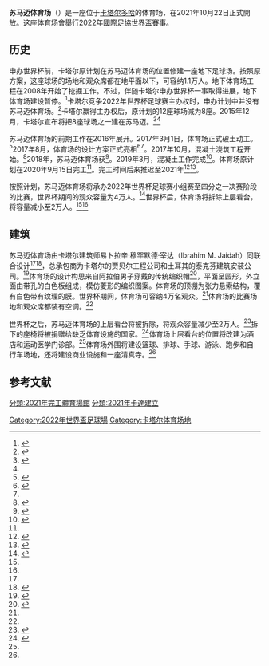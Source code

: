 {{NoteTA
|G1=足球;
|T=zh-hans:苏马迈体育场;zh-hant:圖瑪瑪體育場;
|1=zh-hans:苏马迈;zh-hant:圖瑪瑪;
}}
{{Infobox venue
| name                = 苏马迈体育场
| nickname            = 
| native_name         = ملعب الثمامة
| native_name_lang    = ar
| logo_image          = 
| logo_caption        = 
| image               = Crawler crane and tower cranes. lusail al thumama stadium - panoramio.jpg
| caption             = 
| fullname = 
| former_names        = 
| location            = [[卡塔爾|卡塔爾]]{{le|苏马迈|Al Thumama (Doha)}}
| coordinates         = {{Coord|25.235278|51.532182|format=dms|display:inline}}
| broke_ground        = 2017
| built               = 
| opened              = 2021年10月22日
| renovated           = 
| expanded            = 
| closed              = 
| demolished          = 
| owner               = 卡達2022年FIFA世界盃最高委員會
| operator            = 
| surface             = 
| scoreboard          = 
| construction_cost   = 
| suites              = 
| architect           = Ibrahim M. Jaidah (Arab Engineering Bureau)<br>Heerim
| project_manager     = 
| structural engineer = Schlaich Bergermann Partners, [[宋騰添瑪沙帝|宋騰添瑪沙帝]]<ref>{{cite web |url=https://www.thorntontomasetti.com/project/al-thumama-stadium |title=Al Thumama Stadium |date=23 March 2021 |access-date=2022-01-29 |archive-date=2021-11-11 |archive-url=https://web.archive.org/web/20211111033202/https://www.thorntontomasetti.com/project/al-thumama-stadium }}</ref>
| services engineer   = JAIN consultants (Jain and Partners, Dubai)
| general_contractor  = Al Jaber Engineering<br>Tekfen Construction
| main_contractors    = 
| capacity = 40,000
| record_attendance   = 
| executive_suites    = 
| dimensions          = 
| acreage             = 
| tenants             = 
}}
'''苏马迈体育场'''（{{Lang-ar|ملعب الثمامة|Malʿab ath-Thumāma}}）是一座位于[[卡塔尔|卡塔尔]][[多哈|多哈]]{{le|苏马迈|Al Thumama (Doha)}}的体育场，在2021年10月22日正式開放。这座体育场會舉行[[2022年國際足協世界盃|2022年國際足協世界盃]]賽事。

== 历史 ==
申办世界杯前，卡塔尔原计划在苏马迈体育场的位置修建一座地下足球场。按照原方案，这座球场的场地和观众席都在地平面以下，可容纳1.1万人。地下体育场工程在2008年开始了挖掘工作。不过，伴随卡塔尔申办世界杯一事取得进展，地下体育场建设暂停。<ref name="instead_of_underground">{{Cite news |url=http://stadiumdb.com/news/2015/12/qatar_2022_world_cup_instead_of_underground_stadium |title=Qatar 2022: World Cup instead of “underground stadium” |date=2015-12-28 |work=StadiumDB.com |accessdate=2020-11-28 |language=en |archive-date=2017-09-08 |archive-url=https://web.archive.org/web/20170908033813/http://stadiumdb.com/news/2015/12/qatar_2022_world_cup_instead_of_underground_stadium |dead-url=no }}</ref>卡塔尔竞争2022年世界杯足球赛主办权时，申办计划中并没有苏马迈体育场。<ref name="new_design_like_a_decorative">{{Cite news |url=http://stadiumdb.com/news/2017/08/new_design_like_a_decorative_headdress |title=New design: Like a decorative headdress |date=2017-08-20 |work=StadiumDB.com |accessdate=2020-11-28 |language=en |archive-date=2020-06-24 |archive-url=https://web.archive.org/web/20200624024935/http://stadiumdb.com/news/2017/08/new_design_like_a_decorative_headdress |dead-url=no }}</ref>卡塔尔赢得主办权后，原计划的12座球场减为8座。2015年12月，卡塔尔宣布将把8座球场之一建在苏马迈。<ref name="qatar_2022_world_cup">{{Cite news |url=http://stadiumdb.com/news/2015/12/qatar_2022_world_cup_stadium_every_6_miles |title=Qatar 2022: World Cup stadium every 6 miles?! |date=2015-12-04 |work=StadiumDB.com |accessdate=2020-11-28 |language=en |archive-date=2020-07-01 |archive-url=https://web.archive.org/web/20200701041104/http://stadiumdb.com/news/2015/12/qatar_2022_world_cup_stadium_every_6_miles |dead-url=no }}</ref><ref name="instead_of_underground" />

苏马迈体育场的前期工作在2016年展开。2017年3月1日，体育场正式破土动工。<ref name="ornamental_facade">{{Cite news |url=http://stadiumdb.com/news/2020/01/qatar_2022_ornamental_facade_of_al_thumama_ready |title=Qatar 2022: Ornamental facade of Al Thumama ready |date=2020-01-30 |work=StadiumDB.com |accessdate=2020-11-28 |language=en |archive-date=2020-12-09 |archive-url=https://web.archive.org/web/20201209023543/http://stadiumdb.com/news/2020/01/qatar_2022_ornamental_facade_of_al_thumama_ready |dead-url=no }}</ref>2017年8月，体育场的设计方案正式亮相<ref name="gulf-times">{{Cite news |url=https://gulf-times.com/story/560840 |title=Thumama stadium: 'Gahfiya,' design reflects harmony between heritage, future |date=2017-08-20 |work=Gulf Times |accessdate=2020-11-28 |language=en |archive-date=2018-08-06 |archive-url=https://web.archive.org/web/20180806023215/http://www.gulf-times.com/story/560840 |dead-url=no }}</ref><ref name="new_design_like_a_decorative" />。2017年10月，混凝土浇筑工程开始。<ref name="thepeninsulaqatar">{{Cite news |url=http://wap.thepeninsulaqatar.com/article/09/10/2017/First-concrete-poured-at-Al-Thumama-Stadium |title=First concrete poured at Al Thumama Stadium |date=2017-10-09 |work=The Peninsula |accessdate=2020-11-28 |language=en}}</ref>2018年，苏马迈体育场获{{le|建筑评论未来项目奖|MIPIM AR Future Projects Award}}<ref>{{Cite news |url=https://chinese.aljazeera.net/news/2018/10/26/qatar-2022-world-cup-stadiums-all-you-need-know |title=卡塔尔2022年世界杯体育场馆：你需要知道的一切 |date=2018-10-26 |work=aljazeera |accessdate=2020-11-28 |archive-date=2021-01-18 |archive-url=https://web.archive.org/web/20210118150553/https://chinese.aljazeera.net/news/2018/10/26/qatar-2022-world-cup-stadiums-all-you-need-know }}</ref>。2019年3月，混凝土工作完成<ref name="thepeninsulaqatar-Concrete ">{{Cite news |url=https://thepeninsulaqatar.com/article/10/03/2019/Concrete-works-completed-at-Qatar-2022-Stadium-in-Al-Thumama |title=Concrete works completed at Qatar 2022 Stadium in Al Thumama |date=2019-03-10 |work=The Peninsula |accessdate=2020-11-28 |language=en |archive-date=2020-12-08 |archive-url=https://web.archive.org/web/20201208100256/https://thepeninsulaqatar.com/article/10/03/2019/Concrete-works-completed-at-Qatar-2022-Stadium-in-Al-Thumama |dead-url=no }}</ref>。体育场原计划在2020年9月15日完工<ref name="ornamental_facade" />。完工时间后来推迟至2021年<ref>{{Cite news |url=https://en.as.com/en/2020/05/14/football/1589474963_134750.html |title=World Cup 2022: No delay to works on Al-Thumama and Lusail Stadiums |date=2020-05-14 |work=as |accessdate=2020-11-28 |language=en |archive-date=2020-12-09 |archive-url=https://web.archive.org/web/20201209070419/https://en.as.com/en/2020/05/14/football/1589474963_134750.html |dead-url=no }}</ref><ref>{{Cite news |url=https://en.as.com/en/2020/11/16/football/1605548691_030137.html |title=2022 Qatar: Al Thumama World Cup stadium will be completed in 2021 |date=2020-11-16 |work=as |accessdate=2020-11-28 |language=en |archive-date=2020-12-31 |archive-url=https://web.archive.org/web/20201231133635/https://en.as.com/en/2020/11/16/football/1605548691_030137.html |dead-url=no }}</ref>。

按照计划，苏马迈体育场将承办2022年世界杯足球赛小组赛至四分之一决赛阶段的比赛，世界杯期间的观众容量为4万人。<ref>{{Cite news |url=https://chinese.aljazeera.net/sport-culture/2020/11/23/你需要了解的关于2022年世界杯体育场的一切 |title=你需要了解的关于2022年世界杯体育场的一切 |date=2020-11-23 |work=aljazeera |accessdate=2020-11-28 |archive-date=2020-11-23 |archive-url=https://web.archive.org/web/20201123114144/https://chinese.aljazeera.net/sport-culture/2020/11/23/%E4%BD%A0%E9%9C%80%E8%A6%81%E4%BA%86%E8%A7%A3%E7%9A%84%E5%85%B3%E4%BA%8E2022%E5%B9%B4%E4%B8%96%E7%95%8C%E6%9D%AF%E4%BD%93%E8%82%B2%E5%9C%BA%E7%9A%84%E4%B8%80%E5%88%87 |dead-url=no }}</ref>世界杯后，体育场将拆除上层看台，将容量减小至2万人。<ref name="Legacy" /><ref name="heerim" />

== 建筑 ==
苏马迈体育场由卡塔尔建筑师易卜拉辛·穆罕默德·宰达（Ibrahim M. Jaidah）同{{link-ko|熙林综合建筑师事务所|희림종합건축사사무소}}联合设计<ref name="new_design_like_a_decorative" /><ref>{{cite web|url=http://www.sc.qa/en/news/six-facts-about-al-thumama-stadium|title=Six facts about Al Thumama Stadium - the latest 2022 FIFA World Cup venue|date=2017-08-20|publisher=Qatar 2022 FIFA World Cup Supreme Committee|accessdate=2020-11-28|language=en|archive-date=2018-06-22|archive-url=https://web.archive.org/web/20180622165931/https://www.sc.qa/en/news/six-facts-about-al-thumama-stadium|dead-url=no}}</ref>，总承包商为卡塔尔的贾贝尔工程公司和土耳其的泰克芬建筑安装公司。<ref name="heerim_to_design">{{Cite news |url=http://stadiumdb.com/news/2017/04/qatar_2022_heerim_to_design_al_thumama_stadium |title=Qatar 2022: Heerim to design Al Thumama Stadium |date=2017-04-26 |work=StadiumDB.com |accessdate=2020-11-28 |language=en |archive-date=2020-12-09 |archive-url=https://web.archive.org/web/20201209034625/http://stadiumdb.com/news/2017/04/qatar_2022_heerim_to_design_al_thumama_stadium |dead-url=no }}</ref>体育场的设计构思来自阿拉伯男子穿戴的传统编织帽<ref name="design">{{Cite web |url=https://www.qatar2022.qa/en/stadiums/al-thumama-stadium/design |title=Al Thumama Stadium Design |publisher=Supreme Committee for Delivery & Legacy |accessdate=2020-11-29 |language=en |archive-date=2020-12-07 |archive-url=https://web.archive.org/web/20201207065427/https://www.qatar2022.qa/en/stadiums/al-thumama-stadium/design |dead-url=no }}</ref>，平面呈圆形，外立面由带孔的白色板组成，模仿菱形的编织图案。体育场的顶棚为张力悬索结构，覆有白色带有纹理的膜。世界杯期间，体育场可容纳4万名观众。<ref name="ornamental_facade" />体育场的比赛场地和观众席都装有空调。<ref name="heerim" />

世界杯之后，苏马迈体育场的上层看台将被拆除，将观众容量减少至2万人。<ref name="heerim">{{Cite web |url=http://www.heerim.com/project/view?id=1121&lang=en |title=Qatar Al Thumama Stadium |work=Heerim Architects & Planners |accessdate=2020-11-28 |language=en |archive-date=2020-12-09 |archive-url=https://web.archive.org/web/20201209003322/http://www.heerim.com/project/view?id=1121&lang=en |dead-url=no }}</ref>拆下的座椅将被捐赠给缺乏体育设施的国家。<ref name="Legacy">{{Cite web |url=https://www.qatar2022.qa/en/stadiums/al-thumama-stadium/legacy |title=Al Thumama Stadium Legacy |publisher=Supreme Committee for Delivery & Legacy |accessdate=2020-11-29 |language=en |archive-date=2020-12-09 |archive-url=https://web.archive.org/web/20201209010812/https://www.qatar2022.qa/en/stadiums/al-thumama-stadium/legacy |dead-url=no }}</ref>体育场上层看台的位置将改建为酒店和运动医学门诊部。<ref name="heerim" />体育场外围将建设篮球、排球、手球、游泳、跑步和自行车场地，还将建设商业设施和一座清真寺。<ref name="Legacy" />

==参考文献==
{{reflist|30em}}

{{2022年國際足總世界盃比賽場館}}

[[Category:2022年世界盃足球場|Category:2022年世界盃足球場]]
[[Category:卡塔尔体育场地|Category:卡塔尔体育场地]]
[[分類:2021年完工體育場館|分類:2021年完工體育場館]]
[[分類:2021年卡達建立|分類:2021年卡達建立]]